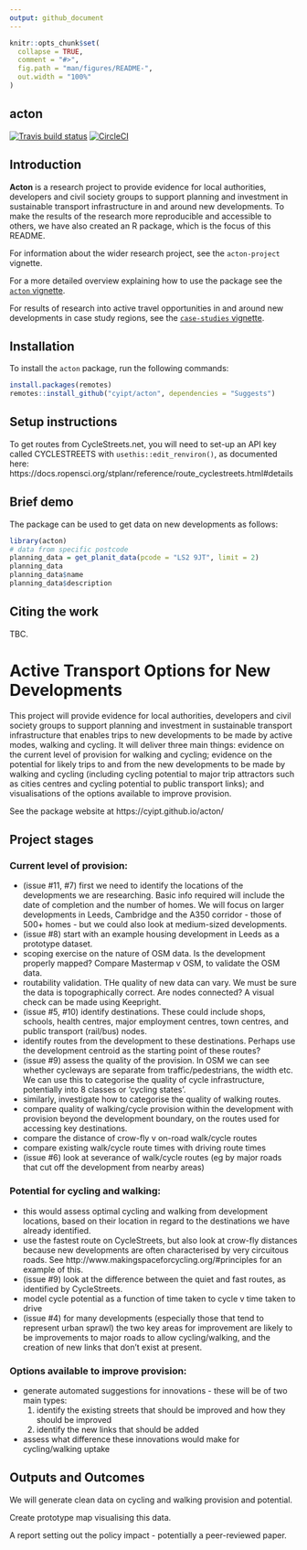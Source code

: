 ```yaml
---
output: github_document
---
```


<!-- README.md is generated from README.Rmd. Please edit that file -->

```r
knitr::opts_chunk$set(
  collapse = TRUE,
  comment = "#>",
  fig.path = "man/figures/README-",
  out.width = "100%"
)
```

## acton

<!-- badges: start -->
[![Travis build status](https://travis-ci.com/cyipt/acton.svg?branch=master)](https://travis-ci.com/cyipt/acton)
[![CircleCI](https://circleci.com/gh/cyipt/acton.svg?style=svg)](https://circleci.com/gh/cyipt/acton)
<!-- badges: end -->

## Introduction

**Acton** is a research project to provide evidence for local authorities, developers and civil society groups to support planning and investment in sustainable transport infrastructure in and around new developments.
To make the results of the research more reproducible and accessible to others, we have also created an R package, which is the focus of this README.

For information about the wider research project, see the `acton-project` vignette.

For a more detailed overview explaining how to use the package see the [`acton` vignette](https://cyipt.github.io/acton/articles/acton.html).

For results of research into active travel opportunities in and around new developments in case study regions, see the [`case-studies` vignette](https://cyipt.github.io/acton/articles/case-studies.html).


## Installation

To install the `acton` package, run the following commands:

```r
install.packages(remotes)
remotes::install_github("cyipt/acton", dependencies = "Suggests")
```

## Setup instructions

To get routes from CycleStreets.net, you will need to set-up an API key called CYCLESTREETS with `usethis::edit_renviron()`, as documented here: https://docs.ropensci.org/stplanr/reference/route_cyclestreets.html#details

## Brief demo

The package can be used to get data on new developments as follows:

```r
library(acton)
# data from specific postcode
planning_data = get_planit_data(pcode = "LS2 9JT", limit = 2)
planning_data
planning_data$name
planning_data$description
```

## Citing the work

TBC.

# Active Transport Options for New Developments

This project will provide evidence for local authorities, developers and civil society groups to support planning and investment in sustainable transport infrastructure that enables trips to new developments to be made by active modes, walking and cycling.
It will deliver three main things: evidence on the current level of provision for walking and cycling; evidence on the potential for likely trips to and from the new developments to be made by walking and cycling (including cycling potential to major trip attractors such as cities centres and cycling potential to public transport links); and visualisations of the options available to improve provision.

See the package website at https://cyipt.github.io/acton/

## Project stages

### Current level of provision:

- (issue #11, #7) first we need to identify the locations of the developments we are researching. Basic info required will include the date of completion and the number of homes. We will focus on larger developments in Leeds, Cambridge and the A350 corridor - those of 500+ homes - but we could also look at medium-sized developments.
- (issue #8) start with an example housing development in Leeds as a prototype dataset.
- scoping exercise on the nature of OSM data. Is the development properly mapped? Compare Mastermap v OSM, to validate the OSM data. 
- routability validation. THe quality of new data can vary. We must be sure the data is topographically correct. Are nodes connected? A visual check can be made using Keepright.
- (issue #5, #10) identify destinations. These could include shops, schools, health centres, major employment centres, town centres, and public transport (rail/bus) nodes. 
- identify routes from the development to these destinations. Perhaps use the development centroid as the starting point of these routes?
- (issue #9) assess the quality of the provision. In OSM we can see whether cycleways are separate from traffic/pedestrians, the width etc. We can use this to categorise the quality of cycle infrastructure, potentially into 8 classes or 'cycling states'. 
- similarly, investigate how to categorise the quality of walking routes.
- compare quality of walking/cycle provision within the development with provision beyond the development boundary, on the routes used for accessing key destinations.
- compare the distance of crow-fly v on-road walk/cycle routes
- compare existing walk/cycle route times with driving route times
- (issue #6) look at severance of walk/cycle routes (eg by major roads that cut off the development from nearby areas)


### Potential for cycling and walking:

- this would assess optimal cycling and walking from development locations, based on their location in regard to the destinations we have already identified. 
- use the fastest route on CycleStreets, but also look at crow-fly distances because new developments are often characterised by very circuitous roads. See http://www.makingspaceforcycling.org/#principles for an example of this.
- (issue #9) look at the difference between the quiet and fast routes, as identified by CycleStreets. 
- model cycle potential as a function of time taken to cycle v time taken to drive
- (issue #4) for many developments (especially those that tend to represent urban sprawl) the two key areas for improvement are likely to be improvements to major roads to allow cycling/walking, and the creation of new links that don't exist at present.


### Options available to improve provision:

- generate automated suggestions for innovations - these will be of two main types:
  1) identify the existing streets that should be improved and how they should be improved
  2) identify the new links that should be added 
- assess what difference these innovations would make for cycling/walking uptake


## Outputs and Outcomes

We will generate clean data on cycling and walking provision and potential.

Create prototype map visualising this data.

A report setting out the policy impact - potentially a peer-reviewed paper.
